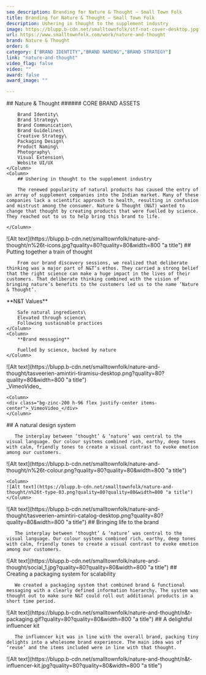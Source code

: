 ```yaml
---
seo_description: Branding for Nature & Thought — Small Town Folk
title: Branding for Nature & Thought — Small Town Folk
description: Ushering in thought to the supplement industry 
image: https://blupp.b-cdn.net/smalltownfolk/stf-nat-cover-desktop.jpg?quality=80
url: https://www.smalltownfolk.com/work/nature-and-thought
brand: Nature & Thought  
order: 6
category: ["BRAND IDENTITY","BRAND NAMING","BRAND STRATEGY"]
link: "nature-and-thought"
video_flag: false
video: ""
award: false
award_image: ""

---
```


<Column2>
    <Column>
        ## Nature & Thought
        ###### CORE BRAND ASSETS

        Brand Identity\
        Brand Strategy\
        Brand Communication\
        Brand Guidelines\
        Creative Strategy\
        Packaging Design\
        Product Naming\
        Photography\
        Visual Extension\
        Website UI/UX
    </Column>
    <Column>
        ## Ushering in thought to the supplement industry 
        
        The renewed popularity of natural products has caused the entry of an array of supplement companies into the Indian market. Many of these companies lack a scientific approach to health, resulting in confusion and mistrust among the consumer. Nature & Thought (N&T) wanted to change that thought by creating products that were fuelled by science. They reached out to us to help bring this brand to life. 

    </Column>
</Column2>

<Column>
    ![Alt text](https://blupp.b-cdn.net/smalltownfolk/nature-and-thought/n%26t-icons.jpg?quality=80?quality=80&width=800 "a title")
</Column>

<Column>
        ## Putting together a train of thought 
        
        From our brand discovery sessions, we realized that deliberate thinking was a major part of N&T’s ethos. They carried a strong belief that the right science can make a huge impact in the lives of their customers. That deliberate thinking combined with the vision of bringing nature’s benefits to the customers led us to the name ‘Nature & Thought’.  
</Column>

<Column2>
    <Column>
        **N&T Values**

        Safe natural ingredients\
        Elevated through science\
        Following sustainable practices
    </Column>
    <Column>
        **Brand messaging**

        Fuelled by science, backed by nature 
    </Column>
</Column2>

 <Column>
    ![Alt text](https://blupp.b-cdn.net/smalltownfolk/nature-and-thought/tasveerien-amintiri-tiramisu-desktop.png?quality=80?quality=80&width=800 "a title")
</Column>

<Column2>
    <Column>
    <div class="bg-zinc-200 h-96 flex justify-center items-center">_VimeoVideo_</div>
    </Column>

    <Column>
    <div class="bg-zinc-200 h-96 flex justify-center items-center">_VimeoVideo_</div>
    </Column>
</Column2>

<Column>
        ## A natural design system
        
       The interplay between ‘thought’ & ‘nature’ was central to the visual language. Our colour systems combined rich, earthy, deep tones with calm, friendly tones to create a visual contrast to evoke emotion among our customers.
</Column>

<Column2>
    <Column>
    ![Alt text](https://blupp.b-cdn.net/smalltownfolk/nature-and-thought/n%26t-colour.png?quality=80?quality=80&width=800 "a title")
    </Column>

    <Column>
    ![Alt text](https://blupp.b-cdn.net/smalltownfolk/nature-and-thought/n%26t-type-03.png?quality=80?quality=80&width=800 "a title")
    </Column>
</Column2>

<Column>
    ![Alt text](https://blupp.b-cdn.net/smalltownfolk/nature-and-thought/tasveerien-amintiri-catalog-desktop.png?quality=80?quality=80&width=800 "a title")
</Column>

<Column>
        ## Bringing life to the brand 
        
       The interplay between ‘thought’ & ‘nature’ was central to the visual language. Our colour systems combined rich, earthy, deep tones with calm, friendly tones to create a visual contrast to evoke emotion among our customers. 
</Column>

<Column>
    ![Alt text](https://blupp.b-cdn.net/smalltownfolk/nature-and-thought/social_1.jpg?quality=80?quality=80&width=800 "a title")
</Column>

<Column>
        ## Creating a packaging system for scalability 
        
       We created a packaging system that combined brand & functional messaging with a clearly defined information hierarchy. The system was thought out to make sure N&T could roll out additional products in a short time period. 
</Column>

<Column>
    ![Alt text](https://blupp.b-cdn.net/smalltownfolk/nature-and-thought/n&t-packaging.gif?quality=80?quality=80&width=800 "a title")
</Column>

<Column>
        ## A delightful influencer kit
        
       The influencer kit was in line with the overall brand, packing tiny delights into a wholesome brand experience. The main idea was of ‘reuse’ and the items included were in line with that thought. 
</Column>

<Column>
    ![Alt text](https://blupp.b-cdn.net/smalltownfolk/nature-and-thought/n&t-influencer-kit.jpg?quality=80?quality=80&width=800 "a title")
</Column>
